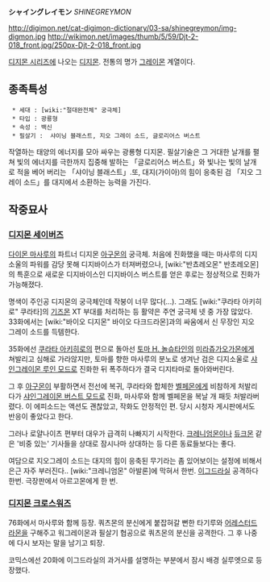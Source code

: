 '''シャイングレイモン''' ''SHINEGREYMON''

http://digimon.net/cat-digimon-dictionary/03-sa/shinegreymon/img-digmon.jpg http://wikimon.net/images/thumb/5/59/Djt-2-018_front.jpg/250px-Djt-2-018_front.jpg

[[디지몬 시리즈]]에 나오는 [[디지몬]]. 전통의 명가 [[그레이몬]] 계열이다.

== 종족특성 ==

  * 세대 : [wiki:"절대완전체" 궁극체]
  * 타입 : 광룡형
  * 속성 : 백신
  * 필살기 :  샤이닝 블래스트, 지오 그레이 소드, 글로리어스 버스트

작열하는 태양의 에너지를 모아 싸우는 광룡형 디지몬. 필살기술은 그 거대한 날개를 펼쳐 빛의 에너지를 극한까지 집중해 발하는 「글로리어스 버스트」와 빛나는 빛의 날개로 적을 베어 버리는 「샤이닝 블래스트」.또, 대지(가이아)의 힘이 응축된 검 「지오 그레이 소드」를 대지에서 소환하는 능력을 가진다.

== 작중묘사 ==
=== [[디지몬 세이버즈]] ===
[[다이몬 마사루]]의 파트너 디지몬 [[아구몬]]의 궁극체. 처음에 진화했을 때는 마사루의 디지소울의 파워를 감당 못해 디지바이스가 터져버렸으나, [wiki:"반쵸레오몬" 반초레오몬]의 특훈으로 새로운 디지바이스인 디지바이스 버스트를 얻은 후로는 정상적으로 진화가 가능해졌다. 

명색이 주인공 디지몬의 궁극체인데 작붕이 너무 많다(...). 그래도 [wiki:"쿠라타 아키히로" 쿠라타]의 [[기즈몬]] XT 부대를 처리하는 등 활약은 주연 궁극체 넷 중 가장 많았다. 33화에서는 [wiki:"바이오 디지몬" 바이오 다크드라몬]과의 싸움에서 신 무장인 지오 그레이 소드를 득템한다. 

35화에선 [[쿠라타 아키히로]]의 편으로 돌아선 [[토마 H. 놀슈타인]]의 [[미라쥬가오가몬]]에게 쳐발리고 심해로 가라않지만, 토마를 향한 마사루의 분노로 생겨난 검은 디지소울로 [[샤인그레이몬 루인 모드]]로 진화한 뒤 폭주하다가 결국 디지타마로 돌아와버린다.

그 후 [[아구몬]]이 부활하면서 전선에 복귀, 쿠라타와 합체한 [[벨페몬]]에게 비참하게 처발리다가 [[샤인그레이몬 버스트 모드]]로 진화, 마사루와 함께 벨페몬을 복날 개 패듯 처발라버렸다. 이 에피소드는 액션도 괜찮았고, 작화도 안정적인 편. 당시 시청자 게시판에서도 반응이 좋았다고 한다.

그러나 로얄나이츠 편부터 대우가 급격히 나빠지기 시작한다. [[크레니엄몬]]이나 [[듀크몬]] 같은 '비중 있는' 기사들을 상대로 잠시나마 상대하는 등 다른 동료들보다는 좋다. 

여담으로 지오그레이 소드는 대지의 힘이 응축된 무기라는 좀 있어보이는 설정에 비해서
은근 자주 부러진다.. [wiki:"크레니엄몬" 아발론]에 막혀서 한번. [[이그드라실]] 공격하다 한번. 극장판에서 아르고몬에게 한 번.


=== [[디지몬 크로스워즈]] ===
76화에서 마사루와 함께 등장.
쿼츠몬의 분신에게 붙잡혀갈 뻔한 타기루와 [[어레스터드라몬]]을 구해주고 워그레이몬과 필살기 협공으로 쿼츠몬의 분신을 공격한다. 그 후 나중에 다시 보자는 말을 남기고 퇴장.

코믹스에선 20화에 이그드라실의 과거사를 설명하는 부분에서 잠시 배경 실루엣으로 등장했다.
